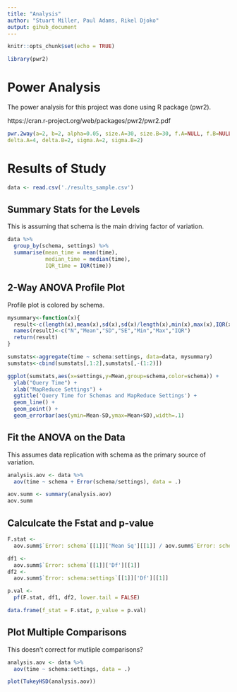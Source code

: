 ```yaml
---
title: "Analysis"
author: "Stuart Miller, Paul Adams, Rikel Djoko"
output: gihub_document
---
```


```r
knitr::opts_chunk$set(echo = TRUE)
```

```r
library(pwr2)
```

# Power Analysis

The power analysis for this project was done using R package (pwr2).

https://cran.r-project.org/web/packages/pwr2/pwr2.pdf


```r

pwr.2way(a=2, b=2, alpha=0.05, size.A=30, size.B=30, f.A=NULL, f.B=NULL,
delta.A=4, delta.B=2, sigma.A=2, sigma.B=2)
```


# Results of Study

```r
data <- read.csv('./results_sample.csv')
```

## Summary Stats for the Levels

This is assuming that schema is the main driving factor of variation.

```r
data %>% 
  group_by(schema, settings) %>% 
  summarise(mean_time = mean(time),
            median_time = median(time),
            IQR_time = IQR(time))
```

## 2-Way ANOVA Profile Plot

Profile plot is colored by schema.

```r
mysummary<-function(x){
  result<-c(length(x),mean(x),sd(x),sd(x)/length(x),min(x),max(x),IQR(x))
  names(result)<-c("N","Mean","SD","SE","Min","Max","IQR")
  return(result)
}

sumstats<-aggregate(time ~ schema:settings, data=data, mysummary)
sumstats<-cbind(sumstats[,1:2],sumstats[,-(1:2)])

ggplot(sumstats,aes(x=settings,y=Mean,group=schema,color=schema)) +
  ylab("Query Time") +
  xlab("MapReduce Settings") +
  ggtitle('Query Time for Schemas and MapReduce Settings') +
  geom_line() +
  geom_point() +
  geom_errorbar(aes(ymin=Mean-SD,ymax=Mean+SD),width=.1)
```


## Fit the ANOVA on the Data

This assumes data replication with schema as the primary source of variation.

```r
analysis.aov <- data %>% 
  aov(time ~ schema + Error(schema/settings), data = .)

aov.summ <- summary(analysis.aov)
aov.summ
```

## Calculcate the Fstat and p-value

```r
F.stat <- 
  aov.summ$`Error: schema`[[1]]['Mean Sq'][[1]] / aov.summ$`Error: schema:settings`[[1]]['Mean Sq'][[1]]

df1 <- 
  aov.summ$`Error: schema`[[1]]['Df'][[1]]
df2 <- 
  aov.summ$`Error: schema:settings`[[1]]['Df'][[1]]

p.val <-
  pf(F.stat, df1, df2, lower.tail = FALSE)

data.frame(f_stat = F.stat, p_value = p.val)
```

## Plot Multiple Comparisons

This doesn't correct for mutliple comparisons?

```r
analysis.aov <- data %>% 
  aov(time ~ schema:settings, data = .)

plot(TukeyHSD(analysis.aov))
```






